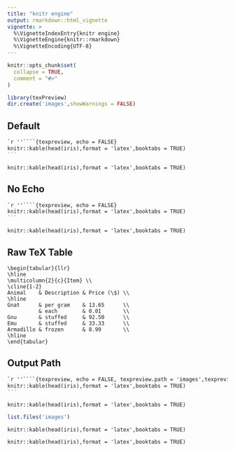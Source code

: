 ```yaml
---
title: "knitr engine"
output: rmarkdown::html_vignette
vignette: >
  %\VignetteIndexEntry{knitr engine}
  %\VignetteEngine{knitr::rmarkdown}
  %\VignetteEncoding{UTF-8}
---
```


```r
knitr::opts_chunk$set(
  collapse = TRUE,
  comment = "#>"
)
```

```r
library(texPreview)
dir.create('images',showWarnings = FALSE)
```

## Default

````markdown
`r ''````{texpreview, echo = FALSE}
knitr::kable(head(iris),format = 'latex',booktabs = TRUE)
```
````

```texpreview
knitr::kable(head(iris),format = 'latex',booktabs = TRUE)
```

## No Echo

````markdown
`r ''````{texpreview, echo = FALSE}
knitr::kable(head(iris),format = 'latex',booktabs = TRUE)
```
````

```texpreview
knitr::kable(head(iris),format = 'latex',booktabs = TRUE)
```

## Raw TeX Table

```texpreview
\begin{tabular}{llr}
\hline
\multicolumn{2}{c}{Item} \\
\cline{1-2}
Animal    & Description & Price (\$) \\
\hline
Gnat      & per gram    & 13.65      \\
          & each        & 0.01       \\
Gnu       & stuffed     & 92.50      \\
Emu       & stuffed     & 33.33      \\
Armadillo & frozen      & 8.99       \\
\hline
\end{tabular}
```

## Output Path

````markdown
`r ''````{texpreview, echo = FALSE, texpreview.path = 'images',texpreview.stem = 'example'}
knitr::kable(head(iris),format = 'latex',booktabs = TRUE)
```
````

```texpreview
knitr::kable(head(iris),format = 'latex',booktabs = TRUE)
```

```r
list.files('images')
```

```texpreview
knitr::kable(head(iris),format = 'latex',booktabs = TRUE)
```

```texpreview
knitr::kable(head(iris),format = 'latex',booktabs = TRUE)
```
